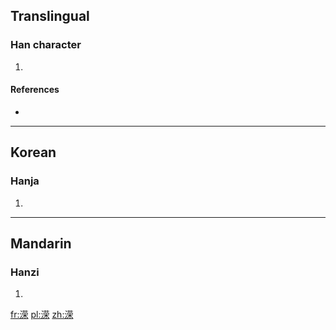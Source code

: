 {{also|濚}}
==Translingual==

===Han character===
{{Han char|rn=85|rad=水|as=09|sn=12|four=|canj=水廿月木 (ETBD)}}

# {{defn|Han|sort=水09}}

====References====
* {{Han ref|kx=0639.111|hdz=31669.021|uh=6E81|ud=28289}}

----

==Korean==

===Hanja===
{{ko-hanja|hangeul=영|eumhun=|rv=yeong|mr=yŏng|y=yeng}}

# {{defn|lang=ko|sort=水09}}

----

==Mandarin==

===Hanzi===
{{cmn-hanzi|pin=[[yíng]] ([[ying2]])|wg=ying<sup>2</sup>}}

# {{defn|lang=cmn|sort=水09}}

[[fr:溁]]
[[pl:溁]]
[[zh:溁]]
